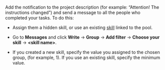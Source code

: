 <Cut title="How can I notify the Toloker of changes in the instructions?">

Add the notification to the project description (for example: “Attention! The instructions changed”) and send a message to all the people who completed your tasks. To do this:

- Assign them a hidden skill, or use an existing [skill](https://toloka.ai/en/docs/guide/concepts/nav-assign) linked to the pool.

- Go to **Messages** and click **Write** → **Group** → **Add filter** → **Choose your skill** → **&lt;skill name&gt;**.

- If you created a new skill, specify the value you assigned to the chosen group, (for example, 1). If you use an existing skill, specify the minimum value.

</Cut>